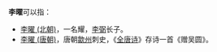 '''李曜'''可以指：
*[[李曜_(北朝)|李曜 (北朝)]]，一名耀，[[李弼_(赵国公)|李弼]]长子。
*[[李曜_(唐朝)|李曜 (唐朝)]]，唐朝[[歙州|歙州]]刺史，《[[全唐诗|全唐诗]]》存诗一首《赠吴圆》。

{{disambig|Cat=二字李姓人名消歧義}}